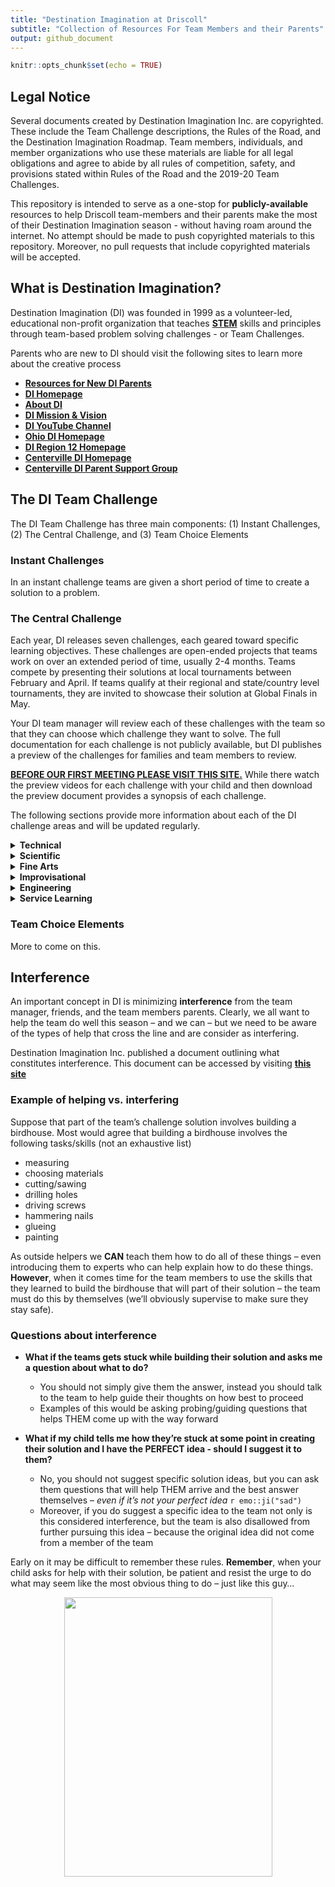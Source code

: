 ```yaml
---
title: "Destination Imagination at Driscoll"
subtitle: "Collection of Resources For Team Members and their Parents"
output: github_document
---
```


```r
knitr::opts_chunk$set(echo = TRUE)
```

## Legal Notice

Several documents created by Destination Imagination Inc. are copyrighted. These include the Team Challenge descriptions, the Rules of the Road, and the Destination Imagination Roadmap.  Team members, individuals, and member organizations who use these materials are liable for all legal obligations and agree to abide by all rules of competition, safety, and provisions stated within Rules of the Road and the 2019-20 Team Challenges.  

This repository is intended to serve as a one-stop for **publicly-available** resources to help Driscoll team-members and their parents make the most of their Destination Imagination season - without having roam around the internet.  No attempt should be made to push copyrighted materials to this repository. Moreover, no pull requests that include copyrighted materials will be accepted.

## What is Destination Imagination?

Destination Imagination (DI) was founded in 1999 as a volunteer-led, educational non-profit organization that teaches <a target=" " href="https://en.wikipedia.org/wiki/Science,_technology,_engineering,_and_mathematics">**STEM**</a> skills and principles through team-based problem solving challenges - or Team Challenges.

Parents who are new to DI should visit the following sites to learn more about the creative process

- <a target=" " href="https://www.destinationimagination.org/parents-start-here/">**Resources for New DI Parents**</a>
- <a target=" " href="https://www.destinationimagination.org/">**DI Homepage**</a>
- <a target=" " href="https://www.destinationimagination.org/about/">**About DI**</a>
- <a target=" " href="https://www.destinationimagination.org/vision-mission/">**DI Mission & Vision**</a>
- <a target=" " href="https://www.youtube.com/user/DIGlobalFinals/videos">**DI YouTube Channel**</a>
- <a target=" " href="https://www.ohdi.org">**Ohio DI Homepage**</a>
- <a target=" " href="http://www.ohdi12.org">**DI Region 12 Homepage**</a>
- <a target=" " href="https://www.centervilledi.com/">**Centerville DI Homepage**</a>
- <a target=" " href="https://www.centervilledi.com/parentsupportgroup.htm">**Centerville DI Parent Support Group**</a>

## The DI Team Challenge

The DI Team Challenge has three main components: (1) Instant Challenges, (2) The Central Challenge, and (3) Team Choice Elements

### Instant Challenges

In an instant challenge teams are given a short period of time to create a solution to a problem.

### The Central Challenge

Each year, DI releases seven challenges, each geared toward specific learning objectives. These challenges are open-ended projects that teams work on over an extended period of time, usually 2-4 months.  Teams compete by presenting their solutions at local tournaments between February and April. If teams qualify at their regional and state/country level tournaments, they are invited to showcase their solution at Global Finals in May.

Your DI team manager will review each of these challenges with the team so that they can choose which challenge they want to solve.  The full documentation for each challenge is not publicly available, but DI publishes a preview of the challenges for families and team members to review. 

<u>**BEFORE OUR FIRST MEETING PLEASE VISIT [THIS SITE ](https://www.destinationimagination.org/challenge-program/2019-20-challenge-previews/).**</u> While there watch the preview videos for each challenge with your child and then download the preview document provides a synopsis of each challenge.

The following sections provide more information about each of the DI challenge areas and will be updated regularly.

<details>
<summary><b>Technical</b></summary>
<p>
The Technical Challenge requires teams to build equipment, such as vehicles, in order to solve their challenge. They must also include a performance, in a specific form or about a general topic supplied with the challenge. In addition, the challenge requires teams to create specific elements unique to the team that will count as Team Choice Elements. The team will be evaluated on their creativity and originality, the quality, workmanship and effort, and the integration of the elements into the presentation. Normally, Team Choice Elements account for 15% of a team's score. The Team Choice Element can be anything that the team chooses, as long as it is not a scoring element.
<br/>
<!-- <center> -->
<!-- <iframe width="800" height="400" src="https://www.youtube.com/embed/tWiOP7Bhq6Y" frameborder="0" allow="accelerometer; encrypted-media; gyroscope; picture-in-picture" allowfullscreen></iframe> -->
<!-- <center> -->
</p>
</details>
<!--##########################-->
<!--##########################--> 
<details>
<summary><b>Scientific</b></summary>
<p>
The Scientific Challenge requires teams to do research on a specific aspect of science, and then create a performance based on it. Sometimes, there is also a specific requirement to build a certain kind of prop or costume. In addition, the challenge requires teams to create two specific elements unique to the team that will count as Team Choice Elements. The team will be evaluated on the creativity and originality, the quality, workmanship and effort, and the integration of the element into the presentation. Normally, Team Choice Elements account for 15% of a team's score. The Team Choice Element can be anything that the team chooses, as long as it is not a scoring element.
<br/>
<!-- <center> -->
<!-- <iframe width="800" height="400" src="https://www.youtube.com/embed/eqSJnsY8WnY" frameborder="0" allow="accelerometer; encrypted-media; gyroscope; picture-in-picture" allowfullscreen></iframe> -->
<!-- <center> -->
</p>
</details>
<!--##########################-->
<!--##########################-->  
<details>
<summary><b>Fine Arts</b></summary>
<p>
The Fine Arts Challenge requires teams to create and act out a performance that demonstrates some theatrical technique. It may be to use a certain method of presentation or to make a certain type of prop. In addition, the challenge requires teams to create two specific elements unique to the team that will count as Team Choice Elements. The team will be evaluated on the creativity and originality, the quality, workmanship and effort, and the integration of the element into the presentation. Normally, Team Choice Elements account for 15% of a team's score. The Team Choice Element can be anything that the team chooses, as long as it is not a scoring element.
<br/>
<!-- <center> -->
<!-- <iframe width="800" height="400" src="https://www.youtube.com/embed/1t-BtBCIWfw" frameborder="0" allow="accelerometer; encrypted-media; gyroscope; picture-in-picture" allowfullscreen></iframe> -->
<!-- <center> -->
</p>
</details>
<!--##########################-->
<!--##########################--> 
<details>
<summary><b>Improvisational</b></summary>
<p>
The Improvisational Challenge requires teams to think on their feet and create a skit within a short window of time, and then present it. There is usually a theme, of some sort, as well as a prop requirement that requires teams to create or incorporate different props. The team will also be evaluated for teamwork in this challenge.
<br/>
<!-- <center> -->
<!-- <iframe width="800" height="400" src="https://www.youtube.com/embed/DVKJHu31lbA" frameborder="0" allow="accelerometer; encrypted-media; gyroscope; picture-in-picture" allowfullscreen></iframe> -->
<!-- <center> -->
</p>
</details>
<!--##########################-->
<!--##########################--> 
<details>
<summary><b>Engineering</b></summary>
<p>
The Engineering Challenge requires teams to create a structure, with material and weight requirements, as well as an accompanying performance that has to do with some aspect of the structure. The structures are scored using a weight held ratio (WHR), where the weight held at the tournament is divided over the weight of the structure, to create a fair comparison of team structures. Some years, there have been additional elements that the team had to incorporate into their structures, such as holding golf balls. By performing these extra tasks, the team may receive additional weight held credit. In addition, the challenge requires teams to create two specific elements unique to the team that will count as Team Choice Elements. The team will be evaluated on the creativity and originality, the quality, workmanship and effort, and the integration of the element into the presentation. Normally, Team Choice Elements account for 15% of a team's score. The Team Choice Element can be anything that the team chooses, as long as it is not a scoring element.
<br/>
<!-- <center> -->
<!-- <iframe width="800" height="400" src="https://www.youtube.com/embed/a_kwCwgRHhw" frameborder="0" allow="accelerometer; encrypted-media; gyroscope; picture-in-picture" allowfullscreen></iframe> -->
<!-- <center> -->
</p>
</details>
<!--##########################-->
<!--##########################--> 
<details>
<summary><b>Service Learning</b></summary>
<p>
The Service Learning Challenge, also known as projectOUTREACH, requires teams to do a service project that benefits their community, and then create a performance to present at the tournament. The challenge always has a theme that the team has to incorporate into their skit, or the way they carry out their project. For some program seasons, the challenge requires teams to create two specific elements unique to the team that will count as Team Choice Elements. The team will be evaluated on the creativity and originality, the quality, workmanship and effort, and the integration of the element into the presentation. Normally, Team Choice Elements account for 15% of a team's score. The Team Choice Element can be anything that the team chooses, as long as it is not a scoring element.
<br/>
<!-- <center> -->
<!-- <iframe width="800" height="400" src="https://www.youtube.com/embed/8UhQ-KROI_k" frameborder="0" allow="accelerometer; encrypted-media; gyroscope; picture-in-picture" allowfullscreen></iframe> -->
<!-- <center> -->
</p>
</details>

### Team Choice Elements

More to come on this.

## Interference

An important concept in DI is minimizing **interference** from the team manager, friends, and the team members parents.  Clearly, we all want to help the team do well this season -- and we can -- but we need to be aware of the types of help that cross the line and are consider as interfering.

Destination Imagination Inc. published a document outlining what constitutes interference.  This document can be accessed by visiting <a target=" " href="https://www.destinationimagination.org/blog/what-is-interference/">**this site**</a>

### Example of helping vs. interfering

Suppose that part of the team's challenge solution involves building a birdhouse.  Most would agree that building a birdhouse involves the following tasks/skills (not an exhaustive list)

- measuring
- choosing materials
- cutting/sawing
- drilling holes
- driving screws
- hammering nails
- glueing
- painting

As outside helpers we **CAN** teach them how to do all of these things -- even introducing them to experts who can help explain how to do these things.  **However**, when it comes time for the team members to use the skills that they learned to build the birdhouse that will part of their solution -- the team must do this by themselves (we'll obviously supervise to make sure they stay safe).

### Questions about interference

- **What if the teams gets stuck while building their solution and asks me a question about what to do?**  

    + You should not simply give them the answer, instead you should talk to the team to help guide their thoughts on how best to proceed
    + Examples of this would be asking probing/guiding questions that helps THEM come up with the way forward

- **What if my child tells me how they're stuck at some point in creating their solution and I have the PERFECT idea - should I suggest it to them?**

    + No, you should not suggest specific solution ideas, but you can ask them questions that will help THEM arrive and the best answer themselves -- _even if it's not your perfect idea_ `r emo::ji("sad")`
    + Moreover, if you do suggest a specific idea to the team not only is this considered interference, but the team is also disallowed from further pursuing this idea -- because the original idea did not come from a member of the team

Early on it may be difficult to remember these rules.  **Remember**, when your child asks for help with their solution, be patient and resist the urge to do what may seem like the most obvious thing to do -- just like this guy...

<p align="center">
<img src="https://www.oddities123.com/wp-content/uploads/2013/02/patient-dog-7.jpg" width="333" height="447" align="middle">
</img>
</p>